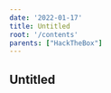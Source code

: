 ---
date: '2022-01-17'
title: Untitled
root: '/contents'
parents: ["HackTheBox"]
---

## Untitled